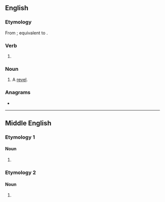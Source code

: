 ==English==

===Etymology===
From {{inh|en|enm|revelynge|id=reveling}}; equivalent to {{af|en|revel|-ing}}.

===Verb===
{{head|en|verb form}}

# {{present participle of|en|revel|nocat=1}}

===Noun===
{{en-noun}}

# A [[revel]].

===Anagrams===
* {{anagrams|en|a=eegilnrv|Levering|levering}}

----

==Middle English==

===Etymology 1===

====Noun====
{{head|enm|noun}}

# {{alt form|enm|revelynge|id=reveling|t=reveling}}

===Etymology 2===

====Noun====
{{head|enm|noun}}

# {{alt form|enm|revelynge|id=revelation|t=revelation}}
